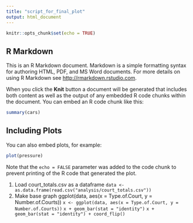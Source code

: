 ```yaml
---
title: "script_for_final_plot"
output: html_document
---
```


```r
knitr::opts_chunk$set(echo = TRUE)
```

## R Markdown

This is an R Markdown document. Markdown is a simple formatting syntax for authoring HTML, PDF, and MS Word documents. For more details on using R Markdown see <http://rmarkdown.rstudio.com>.

When you click the **Knit** button a document will be generated that includes both content as well as the output of any embedded R code chunks within the document. You can embed an R code chunk like this:

```r
summary(cars)
```

## Including Plots

You can also embed plots, for example:

```r
plot(pressure)
```

Note that the `echo = FALSE` parameter was added to the code chunk to prevent printing of the R code that generated the plot.

1. Load court_totals.csv as a dataframe
```data <- as.data.frame(read.csv("analysis/court_totals.csv"))```
2. Make base graph
ggplot(data, aes(x = Type.of.Court, y = Number.of.Courts))
```x <- ggplot(data, aes(x = Type.of.Court, y = Number.of.Courts))```
```x + geom_bar(stat = "identity")```
```x + geom_bar(stat = "identity") + coord_flip()```
